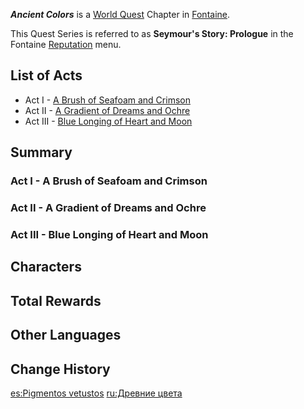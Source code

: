 {{Chapter Infobox
|image  = Fontaine Chapter.png
|type   = World
|major  = yes
|region = Fontaine
}}
'''''Ancient Colors''''' is a [[World Quest]] Chapter in [[Fontaine]].

This Quest Series is referred to as '''Seymour's Story: Prologue''' in the Fontaine [[Reputation]] menu.

==List of Acts==
* Act I - [[A Brush of Seafoam and Crimson]]
* Act II - [[A Gradient of Dreams and Ochre]]
* Act III - [[Blue Longing of Heart and Moon]]

==Summary==
===Act I - A Brush of Seafoam and Crimson===
{{Transclude|A Brush of Seafoam and Crimson|Summary|main=1|top=1}}

===Act II - A Gradient of Dreams and Ochre===
{{Transclude|A Gradient of Dreams and Ochre|Summary|main=1|top=1}}

===Act III - Blue Longing of Heart and Moon===
{{Transclude|Blue Longing of Heart and Moon|Summary|main=1|top=1}}

==Characters==
{{Character Appearances|Ancient Colors Chapter|type=Chapter}}

==Total Rewards==
{{Quest Rewards List|Ancient Colors Chapter Quests}}

==Other Languages==
{{Other Languages
|en      = Ancient Colors
|zhs     = 古老的颜色
|zhs_rm  = Gǔlǎo de Yánsè
|zht     = 古老的顏色
|zht_rm  = Gǔlǎo de Yánsè
|zh_tl   = 
|ja      = 古き色合い
|ja_rm   = Furuki Iroai
|ja_tl   = 
|ko      = 오래된 색채
|ko_tl   = Old Color
|es      = Pigmentos vetustos
|es_tl   = Ancient Pigments
|fr      = Couleurs d'antan
|fr_tl   = Colors of Yore
|ru      = Древние цвета
|ru_tl   = Ancient Colors
|th      = สีโบราณกาล
|th_rm   = 
|th_tl   = 
|vi      = Sắc Màu Cổ Xưa
|vi_tl   = 
|de      = Uralte Farben
|de_tl   = Ancient Colors
|id      = Warna-Warna Kuno
|id_tl   = Ancient Colors
|pt      = Cores Antigas
|pt_tl   = 
|tr      = Kadim Renkler
|tr_tl   = 
|it      = Antichi colori
|it_tl   = Ancient Colors
}}

==Change History==
{{Change History|4.0}}

[[es:Pigmentos vetustos]]
[[ru:Древние цвета]]